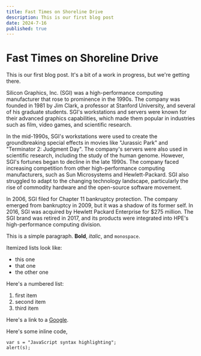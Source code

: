 ```yaml
---
title: Fast Times on Shoreline Drive
description: This is our first blog post
date: 2024-7-16
published: true
---
```


# Fast Times on Shoreline Drive

This is our first blog post. It's a bit of a work in progress, but we're getting there.

Silicon Graphics, Inc. (SGI) was a high-performance computing manufacturer that rose to prominence in the 1990s. The company was founded in 1981 by Jim Clark, a professor at Stanford University, and several of his graduate students. SGI's workstations and servers were known for their advanced graphics capabilities, which made them popular in industries such as film, video games, and scientific research.

In the mid-1990s, SGI's workstations were used to create the groundbreaking special effects in movies like "Jurassic Park" and "Terminator 2: Judgment Day". The company's servers were also used in scientific research, including the study of the human genome.
However, SGI's fortunes began to decline in the late 1990s. The company faced increasing competition from other high-performance computing manufacturers, such as Sun Microsystems and Hewlett-Packard. SGI also struggled to adapt to the changing technology landscape, particularly the rise of commodity hardware and the open-source software movement.

In 2006, SGI filed for Chapter 11 bankruptcy protection. The company emerged from bankruptcy in 2009, but it was a shadow of its former self. In 2016, SGI was acquired by Hewlett Packard Enterprise for $275 million. The SGI brand was retired in 2017, and its products were integrated into HPE's high-performance computing division.

This is a simple paragraph. **Bold**, _italic_, and `monospace`.

Itemized lists look like:

- this one
- that one
- the other one

Here's a numbered list:

1. first item
2. second item
3. third item

Here's a link to a [Google](https://www.google.com).

Here's some inline code,

```javascrip
var s = "JavaScript syntax highlighting";
alert(s);
```
